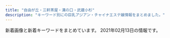 ```yaml
---
title: "自由が丘・三軒茶屋・溝の口・武蔵小杉"
description: "キーワード別にの巨乳アジアン・チャイナエステ嬢情報をまとめました。"
---
```


新着画像と新着キーワードをまとめています。
2021年02月13日の情報です。

<DmmAffiliateIns />
<KeywordTable
  shops={
    [
    {
        "keywords": {},
        "img_links": [
            "http://annex-jp.info/images/nana.jpg",
            "http://www.annex-jp.info/i/img/riri.jpg",
            "http://www.annex-jp.info/i/img/mayumi.jpg",
            "http://www.annex-jp.info/i/img/nana.jpg",
            "http://www.annex-jp.info/i/img/yoho.jpg",
            "http://annex-jp.info/images/riri.jpg",
            "http://annex-jp.info/images/yoho.jpg",
            "http://annex-jp.info/images/mayumi.jpg",
            "http://www.annex-jp.info/i/img/sayuri.jpg",
            "http://annex-jp.info/images/sayuri.jpg",
            "http://www.annex-jp.info/i/img/mari.jpg",
            "http://annex-jp.info/images/kp-info.jpg",
            "http://annex-jp.info/images/mari.jpg",
            "http://annex-jp.info/images/info.png"
        ],
        "url": "http://annex-jp.info/",
        "station": "\u81ea\u7531\u304c\u4e18\u99c5\u5317\u53e3",
        "name": "\u305f\u3093\u307d\u307d"
    },
    {
        "img_links": [
            "http://in-esthe.com/you/images/r-1.jpg",
            "http://in-esthe.com/you/images/p-4.jpg",
            "http://in-esthe.com/you/images/p-11.jpg",
            "http://in-esthe.com/you/images/r-2.jpg",
            "http://in-esthe.com/you/images/botton.jpg",
            "http://in-esthe.com/you/images/p-3.jpg",
            "http://in-esthe.com/you/images/fla.jpg",
            "http://cdn.dino-es.com/images/logo/468x60DinoEs.png",
            "http://in-esthe.com/you/images/p-5.jpg",
            "http://in-esthe.com/you/images/p-9.jpg",
            "http://in-esthe.com/you/images/p-10.jpg",
            "http://in-esthe.com/you/images/p-8.jpg",
            "http://in-esthe.com/you/images/p-7.jpg",
            "http://in-esthe.com/you/images/mo.png",
            "http://in-esthe.com/you/images/p-0.jpg"
        ],
        "url": "http://in-esthe.com/you/",
        "keywords": {},
        "station": "\u5b66\u82b8\u5927\u5b66\u99c5\u6771\u53e3",
        "name": "\u60a0"
    },
    {
        "url": "http://www.sertyuin.xyz/",
        "station": "\u4e8c\u5b50\u7389\u5ddd\u99c5\u897f\u53e3",
        "img_links": [],
        "keywords": {},
        "name": "\u521d\u604b"
    },
    {
        "name": "\u30de\u30c3\u30b5\u30fc\u30b8\u306e\u66d9",
        "url": "http://www.miyuki.es-relax.info/",
        "img_links": [
            "http://www.miyuki.es-relax.info/images/info4.jpg",
            "http://www.miyuki.es-relax.info/images/sp03.jpg",
            "http://www.miyuki.es-relax.info/images/sp02.jpg",
            "http://www.miyuki.es-relax.info/gals/yuri1.jpg",
            "http://www.miyuki.es-relax.info/images/info2.jpg",
            "http://www.miyuki.es-relax.info/images/sp01.jpg",
            "http://www.miyuki.es-relax.info/images/info1.jpg",
            "http://www.miyuki.es-relax.info/images/yoyaku.png",
            "http://www.miyuki.es-relax.info/images/info3.jpg",
            "http://www.miyuki.es-relax.info/images/kp01.jpg",
            "http://www.miyuki.es-relax.info/gals/nana1.jpg",
            "http://www.miyuki.es-relax.info/gals/yuki1.jpg"
        ],
        "station": "\u5927\u5ca1\u5c71\u99c5",
        "keywords": {}
    },
    {
        "name": "\u685c",
        "img_links": [
            "http://www.sakura.esraku.com/images/lineyoyaku.jpg",
            "http://www.sakura.esraku.com/files/001.jpg",
            "http://www.sakura.esraku.com/files/006.jpg",
            "http://www.sakura.esraku.com/files/005.jpg",
            "http://www.sakura.esraku.com/files/003.jpg",
            "http://www.sakura.esraku.com/photo_news/upimg/221315f853e86bfad8_0.jpg",
            "http://www.sakura.esraku.com/images/s_staff.jpg",
            "http://www.sakura.esraku.com/photo_news/upimg/921745f718627cc259_0.jpg",
            "http://www.sakura.esraku.com/images/mobile.jpg",
            "http://www.sakura.esraku.com/files/008.jpg",
            "http://www.sakura.esraku.com/photo_news/upimg/508775f63081046140_0.jpg",
            "http://www.sakura.esraku.com/images/s_link.jpg",
            "http://www.sakura.esraku.com/files/009.jpg",
            "http://www.sakura.esraku.com/images/top.png",
            "http://www.sakura.esraku.com/files/002.jpg",
            "http://www.sakura.esraku.com/files/004.jpg",
            "http://www.sakura.esraku.com/files/010.jpg",
            "http://www.sakura.esraku.com/photo_news/upimg/282545f76dfd1996d7_0.jpg",
            "http://www.sakura.esraku.com/files/007.jpg",
            "http://www.sakura.esraku.com/photo_news/upimg/5052160124f368954b_0.jpg",
            "http://www.sakura.esraku.com/photo_news/upimg/192295fbde78dddd71_0.jpg"
        ],
        "keywords": {
            "D": 16,
            "87": 14,
            "C": 22,
            "\u30bb\u30af\u30b7\u30fc": 1
        },
        "url": "http://www.sakura.esraku.com/",
        "station": "\u90fd\u7acb\u5927\u5b66\u99c5"
    },
    {
        "url": "http://www.jojo.mensnv.com/",
        "station": "\u4e09\u8ed2\u8336\u5c4b\u99c5\u5357\u53e3",
        "keywords": {
            "C": 3,
            "D": 18,
            "86": 12,
            "85": 9,
            "\u30bb\u30af\u30b7\u30fc": 1,
            "84": 6,
            "88": 3
        },
        "name": "JoJo",
        "img_links": [
            "http://www.jojo.mensnv.com/files/009-03.jpg",
            "http://www.jojo.mensnv.com/files/005.jpg",
            "http://www.jojo.mensnv.com/files/013.jpg",
            "http://www.jojo.mensnv.com/files/006-03.jpg",
            "http://www.jojo.mensnv.com/files/004-03.jpg",
            "http://www.jojo.mensnv.com/images/slider/02.jpg",
            "http://www.jojo.mensnv.com/files/006-02.jpg",
            "http://www.jojo.mensnv.com/images/slider/01.jpg",
            "http://www.jojo.mensnv.com/files/002-03.jpg",
            "http://www.jojo.mensnv.com/files/006.jpg",
            "http://www.jojo.mensnv.com/images/tel.png",
            "http://www.jojo.mensnv.com/files/014.jpg",
            "http://www.jojo.mensnv.com/files/004-02.jpg",
            "http://www.jojo.mensnv.com/files/009.jpg",
            "http://www.jojo.mensnv.com/files/012.jpg",
            "http://www.jojo.mensnv.com/files/002-02.jpg",
            "http://www.jojo.mensnv.com/files/011-02.jpg",
            "http://www.jojo.mensnv.com/files/013-02.jpg",
            "http://www.jojo.mensnv.com/files/007-02.jpg",
            "http://www.jojo.mensnv.com/files/013-03.jpg",
            "http://www.jojo.mensnv.com/files/011-03.jpg",
            "http://www.jojo.mensnv.com/files/002.jpg",
            "http://www.jojo.mensnv.com/files/014-02.jpg",
            "http://www.jojo.mensnv.com/files/001-02.jpg",
            "http://www.jojo.mensnv.com/files/001.jpg",
            "http://www.jojo.mensnv.com/images/showCover.png",
            "http://www.jojo.mensnv.com/files/009-02.jpg",
            "http://www.jojo.mensnv.com/files/010.jpg",
            "http://www.jojo.mensnv.com/files/005-02.jpg",
            "http://www.jojo.mensnv.com/files/014-03.jpg",
            "http://www.jojo.mensnv.com/images/mobile.jpg",
            "http://www.jojo.mensnv.com/files/001-03.jpg",
            "http://www.jojo.mensnv.com/files/011.jpg",
            "http://www.jojo.mensnv.com/files/007.jpg",
            "http://www.jojo.mensnv.com/files/012-03.jpg",
            "http://www.jojo.mensnv.com/images/slider/03.jpg",
            "http://www.jojo.mensnv.com/files/003.jpg",
            "http://www.jojo.mensnv.com/files/003-03.jpg",
            "http://www.jojo.mensnv.com/images/backlistbtn.png",
            "http://www.jojo.mensnv.com/files/003-02.jpg",
            "http://www.jojo.mensnv.com/files/005-03.jpg",
            "http://www.jojo.mensnv.com/files/010-03.jpg",
            "http://www.jojo.mensnv.com/images/coverGirlParts.png",
            "http://www.jojo.mensnv.com/files/012-02.jpg",
            "http://www.jojo.mensnv.com/files/010-02.jpg",
            "http://www.jojo.mensnv.com/files/004.jpg",
            "http://www.jojo.mensnv.com/files/007-03.jpg"
        ]
    },
    {
        "name": "\u30bd\u30a4\u30eb",
        "url": "http://relaxation-soil.net/",
        "img_links": [
            "http://relaxation-soil.net/images/1.jpg",
            "http://relaxation-soil.net/images/1s.jpg"
        ],
        "station": "\u4e0a\u91ce\u6bdb\u99c5",
        "keywords": {}
    },
    {
        "img_links": [
            "http://ms-shinraku.com/staff/mari/01.jpg",
            "http://ms-shinraku.com/pic/head.jpg",
            "http://ms-shinraku.com/img/ttl_staff.png",
            "http://ms-shinraku.com/pic/topimg1.jpg",
            "http://ms-shinraku.com/staff/momoka/01.jpg",
            "http://ms-shinraku.com/staff/ran/01.jpg",
            "http://ms-shinraku.com/staff/ayumi/01.jpg",
            "http://ms-shinraku.com/pic/topimg2.jpg",
            "http://ms-shinraku.com/staff/kanako/01.jpg",
            "http://ms-shinraku.com/staff/yuki/01.jpg",
            "http://ms-shinraku.com/img/foot.png",
            "http://ms-shinraku.com/i/files/homeimg.jpg"
        ],
        "station": "\u5b66\u82b8\u5927\u5b66\u99c5\u6771\u53e3",
        "name": "\u5fc3\u697d",
        "keywords": {
            "C": 2
        },
        "url": "http://ms-shinraku.com/"
    },
    {
        "station": "\u4e8c\u5b50\u7389\u5ddd\u99c5",
        "name": "For You",
        "url": "https://fy.uouono.com",
        "img_links": [],
        "keywords": {}
    },
    {
        "name": "\u30d6\u30eb\u30fc\u30d9\u30ea\u30fc",
        "station": "\u81ea\u7531\u304c\u4e18\u99c5\u5317\u53e3",
        "img_links": [
            "http://b-berry.work/images/ac2.jpg",
            "http://b-berry.work/img/maya1.jpg",
            "http://b-berry.work/images/head.jpg",
            "http://b-berry.work/images/3.jpg",
            "http://b-berry.work/images/rec1.jpg",
            "http://b-berry.work/images/tg.jpg",
            "http://b-berry.work/images/1.jpg",
            "http://b-berry.work/images/int2.jpg",
            "http://b-berry.work/images/ac1.jpg",
            "http://b-berry.work/images/sys.jpg",
            "http://b-berry.work/staff/mona.jpg",
            "http://b-berry.work/images/rec2.jpg",
            "http://b-berry.work/staff/maya.jpg",
            "http://b-berry.work/images/interior_t.jpg",
            "http://b-berry.work/staff/yuri.jpg",
            "http://b-berry.work/images/2.jpg",
            "http://b-berry.work/images/int1.jpg",
            "http://b-berry.work/img/yuri1.jpg",
            "http://b-berry.work/img/mona1.jpg",
            "http://b-berry.work/images/news.jpg",
            "http://b-berry.work/images/staff_t.jpg",
            "http://b-berry.work/images/s1.png"
        ],
        "keywords": {},
        "url": "http://b-berry.work/"
    },
    {
        "name": "\u661f\u306e\u8f1d\u304d",
        "station": "\u4e09\u8ed2\u8336\u5c4b\u99c5\u5317\u53e3",
        "img_links": [
            "http://kagayaki.jpn.cm/photos/sites/35/2020/10/2020100418535814.jpg",
            "http://kagayaki.jpn.cm/images/room1.jpg",
            "http://kagayaki.jpn.cm/photos/sites/35/2016/09/637893871729784570.jpg",
            "http://kagayaki.jpn.cm/photos/sites/35/2019/09/2019092518230998.jpg",
            "http://kagayaki.jpn.cm/images/room5.jpg",
            "http://kagayaki.jpn.cm/images/mobile2.jpg",
            "http://kagayaki.jpn.cm/photos/sites/35/2016/08/staff32.jpg",
            "http://kagayaki.jpn.cm/photos/sites/35/2016/11/12.jpg",
            "http://kagayaki.jpn.cm/images/top.jpg",
            "http://kagayaki.jpn.cm/images/room4.jpg",
            "http://kagayaki.jpn.cm/photos/sites/35/2016/11/11.jpg",
            "http://kagayaki.jpn.cm/images/end1.jpg",
            "http://kagayaki.jpn.cm/images/mobile.jpg",
            "http://kagayaki.jpn.cm/photos/sites/35/2016/11/1.jpg",
            "http://kagayaki.jpn.cm/images/girl-z2.jpg",
            "http://kagayaki.jpn.cm/images/girl-z1.jpg",
            "http://kagayaki.jpn.cm/images/room3.jpg",
            "http://kagayaki.jpn.cm/images/room6.jpg",
            "http://kagayaki.jpn.cm/images/staff_line.png",
            "http://kagayaki.jpn.cm/photos/sites/35/2017/11/2017110107513579.jpg",
            "http://kagayaki.jpn.cm/photos/sites/35/2016/08/staff3.jpg",
            "http://kagayaki.jpn.cm/images/room2.jpg",
            "http://kagayaki.jpn.cm/images/staff0.jpg",
            "http://kagayaki.jpn.cm/images/bj3.png"
        ],
        "keywords": {
            "87": 2,
            "84": 1,
            "E": 1,
            "D": 6,
            "C": 17,
            "86": 5
        },
        "url": "http://kagayaki.jpn.cm/"
    },
    {
        "url": "http://www.es-flower.link/",
        "img_links": [
            "http://www.es-flower.link/sp/images/tel.jpg",
            "http://www.es-flower.link/images/sm.jpg",
            "http://www.es-flower.link/img/nene1.jpg",
            "http://www.es-flower.link/sp/images/2.jpg",
            "http://www.es-flower.link/sp/images/top.jpg",
            "http://www.es-flower.link/images/interior_t.jpg",
            "http://www.es-flower.link/sp/img/arisa1.jpg",
            "http://www.es-flower.link/images/2.jpg",
            "http://www.es-flower.link/images/rec2.jpg",
            "http://www.es-flower.link/sp/images/rec1.jpg",
            "http://www.es-flower.link/sp/images/news.jpg",
            "http://www.es-flower.link/images/rec1.png",
            "http://www.es-flower.link/sp/images/staff_t.jpg",
            "http://www.es-flower.link/sp/images/time.jpg",
            "http://www.es-flower.link/images/1.jpg",
            "http://www.es-flower.link/images/info.jpg",
            "http://www.es-flower.link/sp/images/rec3.jpg",
            "http://www.es-flower.link/images/mobile.jpg",
            "http://www.es-flower.link/sp/images/1.jpg",
            "http://www.es-flower.link/sp/img/yume1.jpg",
            "http://www.es-flower.link/images/3.jpg",
            "http://www.es-flower.link/images/6.jpg",
            "http://www.es-flower.link/images/news.jpg",
            "http://www.es-flower.link/sp/img/huyumi1.jpg",
            "http://www.es-flower.link/img/huyumi1.jpg",
            "http://www.es-flower.link/images/int1.png",
            "http://www.es-flower.link/images/4.jpg",
            "http://www.es-flower.link/sp/images/sys2.jpg",
            "http://www.es-flower.link/sp/menu/interior.jpg",
            "http://www.es-flower.link/sp/images/int2.jpg",
            "http://www.es-flower.link/img/yume1.jpg",
            "http://www.es-flower.link/images/sys.png",
            "http://www.es-flower.link/sp/images/head.png",
            "http://www.es-flower.link/img/koyuki1.jpg",
            "http://www.es-flower.link/images/head.jpg",
            "http://www.es-flower.link/sp/images/6.jpg",
            "http://www.es-flower.link/sp/images/sys1.jpg",
            "http://www.es-flower.link/images/5.jpg",
            "http://www.es-flower.link/sp/images/rec2.jpg",
            "http://www.es-flower.link/sp/images/sisu_t.jpg",
            "http://www.es-flower.link/sp/images/3.jpg",
            "http://www.es-flower.link/sp/images/sys3.jpg",
            "http://www.es-flower.link/sp/images/pc.jpg",
            "http://www.es-flower.link/sp/images/sisu.jpg",
            "http://www.es-flower.link/sp/menu/staff.jpg",
            "http://www.es-flower.link/sp/images/interior_t.jpg",
            "http://www.es-flower.link/sp/img/koyuki1.jpg",
            "http://www.es-flower.link/images/int2.png",
            "http://www.es-flower.link/sp/images/int1.jpg",
            "http://www.es-flower.link/sp/images/5.jpg",
            "http://www.es-flower.link/sp/images/footer.jpg",
            "http://www.es-flower.link/sp/img/mizuki1.jpg",
            "http://www.es-flower.link/images/ta.jpg",
            "http://www.es-flower.link/sp/menu/top.jpg",
            "http://www.es-flower.link/sp/images/newsb.png",
            "http://www.es-flower.link/img/mizuki1.jpg",
            "http://www.es-flower.link/img/arisa1.jpg",
            "http://www.es-flower.link/sp/img/nene1.jpg",
            "http://www.es-flower.link/sp/images/ac1.jpg",
            "http://www.es-flower.link/images/staff_t.jpg",
            "http://www.es-flower.link/sp/images/4.jpg"
        ],
        "keywords": {},
        "name": "\u6625\u306e\u604b",
        "station": "\u81ea\u7531\u304c\u4e18\u99c5\u5317\u53e3"
    },
    {
        "station": "\u81ea\u7531\u304c\u4e18\u99c5\u5357\u53e3",
        "img_links": [
            "http://ms-rlx.com/staff/ruri/01mb.jpg",
            "http://ms-rlx.com/staff/ringo/01.jpg",
            "http://ms-rlx.com/staff/sachan/01mb.jpg",
            "http://ms-rlx.com/img/ttl_rec.png",
            "http://ms-rlx.com/img/access/road02.jpg",
            "http://ms-rlx.com/img/ttl_staff.png",
            "http://ms-rlx.com/img/ttl_tnew.png",
            "http://ms-rlx.com/img/ttl_mobile.png",
            "http://ms-rlx.com/staff/ringo/01mb.jpg",
            "http://ms-rlx.com/staff/milk/01mb.jpg",
            "http://ms-rlx.com/pic/head.png",
            "http://ms-rlx.com/img/youtube.jpg",
            "http://ms-rlx.com/staff/ruri/01.jpg",
            "http://ms-rlx.com/staff/sachan/01.jpg",
            "http://ms-rlx.com/img/att.png",
            "http://ms-rlx.com/staff/milk/01.jpg",
            "http://ms-rlx.com/img/access/road01.jpg",
            "http://ms-rlx.com/img/access/road03.jpg",
            "http://ms-rlx.com/staff/momo/01.jpg",
            "http://ms-rlx.com/img/msgbtn.png",
            "http://ms-rlx.com/i/files/homeimg.jpg",
            "http://ms-rlx.com/img/ttl_concept.png",
            "http://ms-rlx.com/staff/momo/01mb.jpg"
        ],
        "keywords": {
            "C": 14
        },
        "name": "\u697d\u697d\u5c4b",
        "url": "http://ms-rlx.com/"
    },
    {
        "station": "\u4e8c\u5b50\u7389\u5ddd\u99c5\u897f\u53e3",
        "img_links": [
            "http://tanoshii.jpn.mn/photos/sites/76/2020/01/2020012908322311.jpg",
            "http://tanoshii.jpn.mn/images/side_mobile.jpg",
            "http://tanoshii.jpn.mn/photos/sites/76/2020/05/2020052603000346.jpg",
            "http://tanoshii.jpn.mn/images/link_nav02.jpg",
            "http://tanoshii.jpn.mn/photos/sites/76/2020/10/2020102803545189.jpg",
            "http://tanoshii.jpn.mn/photos/sites/76/2020/05/2020052603000345.jpg",
            "http://tanoshii.jpn.mn/photos/sites/76/2020/11/2020112407093420.jpg",
            "http://tanoshii.jpn.mn/photos/sites/76/2020/09/2020090800560727.jpg",
            "http://tanoshii.jpn.mn/photos/sites/76/2020/01/2020012603560666.jpg",
            "http://tanoshii.jpn.mn/photos/sites/76/2021/01/2021012605371183.jpg",
            "http://tanoshii.jpn.mn/photos/sites/76/2020/08/2020082903370364.jpg",
            "http://tanoshii.jpn.mn/photos/sites/76/2019/12/2019121409132447.jpg",
            "http://tanoshii.jpn.mn/photos/sites/76/2021/01/2021011304145677.jpg",
            "http://tanoshii.jpn.mn/photos/sites/76/2020/09/2020092006290275.jpg",
            "http://tanoshii.jpn.mn/photos/sites/76/2020/03/2020030810363653.jpg",
            "http://tanoshii.jpn.mn/photos/sites/76/2020/03/202003090333270.jpg",
            "http://tanoshii.jpn.mn/photos/sites/76/2020/07/2020071004330148.jpg",
            "http://tanoshii.jpn.mn/photos/sites/76/2021/01/2021011304151051.jpg",
            "http://tanoshii.jpn.mn/photos/sites/76/2020/06/2020061605184059.jpg",
            "http://tanoshii.jpn.mn/images/side_link.jpg",
            "http://tanoshii.jpn.mn/photos/sites/76/2020/12/202012060340027.jpg",
            "http://tanoshii.jpn.mn/photos/sites/76/2020/06/2020060701410487.jpg",
            "http://tanoshii.jpn.mn/photos/sites/76/2019/12/2019121409131966.jpg",
            "http://tanoshii.jpn.mn/images/info3.jpg",
            "http://tanoshii.jpn.mn/images/side_tel.jpg",
            "http://tanoshii.jpn.mn/photos/sites/76/2020/04/2020040401245819.jpg",
            "http://tanoshii.jpn.mn/photos/sites/76/2020/08/2020081201584255.jpg",
            "http://tanoshii.jpn.mn/images/info1.jpg",
            "http://tanoshii.jpn.mn/images/ico01.png",
            "http://tanoshii.jpn.mn/photos/sites/76/2019/12/201912280133413.jpg",
            "http://tanoshii.jpn.mn/photos/sites/76/2021/02/2021020904591631.jpg",
            "http://tanoshii.jpn.mn/photos/sites/76/2020/09/2020090803135392.jpg",
            "http://tanoshii.jpn.mn/photos/sites/76/2020/01/2020010206122496.jpg",
            "http://tanoshii.jpn.mn/photos/sites/76/2020/10/2020101305315556.jpg",
            "http://tanoshii.jpn.mn/images/link_nav01.jpg",
            "http://tanoshii.jpn.mn/photos/sites/76/2020/05/2020051702011714.jpg",
            "http://tanoshii.jpn.mn/images/link_nav03.jpg",
            "http://tanoshii.jpn.mn/photos/sites/76/2020/12/2020122501502779.jpg",
            "http://tanoshii.jpn.mn/photos/sites/76/2020/12/2020120901212835.jpg",
            "http://tanoshii.jpn.mn/photos/sites/76/2020/01/2020010206122380.jpg",
            "http://tanoshii.jpn.mn/photos/sites/76/2019/12/2019122801334276.jpg",
            "http://tanoshii.jpn.mn/photos/sites/76/2020/04/2020041703571830.jpg",
            "http://tanoshii.jpn.mn/photos/sites/76/2019/12/2019121409132141.jpg",
            "http://tanoshii.jpn.mn/photos/sites/76/2020/09/2020090307211283.jpg",
            "http://tanoshii.jpn.mn/photos/sites/76/2020/01/2020011207465354.jpg",
            "http://tanoshii.jpn.mn/photos/sites/76/2020/05/2020052603000177.jpg",
            "http://tanoshii.jpn.mn/photos/sites/76/2021/01/2021012605370415.jpg",
            "http://tanoshii.jpn.mn/photos/sites/76/2019/12/2019121409132234.jpg",
            "http://tanoshii.jpn.mn/photos/sites/76/2020/02/2020022603283463.jpg",
            "http://tanoshii.jpn.mn/photos/sites/76/2020/08/2020080507421162.jpg",
            "http://tanoshii.jpn.mn/photos/sites/76/2020/01/2020011710434680.jpg",
            "http://tanoshii.jpn.mn/photos/sites/76/2020/07/2020071004194210.jpg",
            "http://tanoshii.jpn.mn/photos/sites/76/2020/09/2020093003412655.jpg",
            "http://tanoshii.jpn.mn/photos/sites/76/2021/01/2021010305174759.jpg",
            "http://tanoshii.jpn.mn/photos/sites/76/2020/12/2020122205012857.jpg",
            "http://tanoshii.jpn.mn/images/sp_top.jpg",
            "http://tanoshii.jpn.mn/photos/sites/76/2020/09/2020093003412015.jpg",
            "http://tanoshii.jpn.mn/photos/sites/76/2020/01/2020011207465264.jpg",
            "http://tanoshii.jpn.mn/images/top.png",
            "http://tanoshii.jpn.mn/photos/sites/76/2020/11/2020111603281212.jpg",
            "http://tanoshii.jpn.mn/photos/sites/76/2020/02/2020020601144618.jpg",
            "http://tanoshii.jpn.mn/photos/sites/76/2020/03/2020030903332740.jpg",
            "http://tanoshii.jpn.mn/images/link_nav04.jpg",
            "http://tanoshii.jpn.mn/photos/sites/76/2019/12/201912140913237.jpg",
            "http://tanoshii.jpn.mn/images/link_nav05.jpg",
            "http://tanoshii.jpn.mn/photos/sites/76/2020/12/2020120904423083.jpg",
            "http://tanoshii.jpn.mn/photos/sites/76/2020/05/2020051702012070.jpg",
            "http://tanoshii.jpn.mn/images/top_slider02.jpg",
            "http://tanoshii.jpn.mn/images/top_slider01.jpg",
            "http://tanoshii.jpn.mn/images/link_nav07.jpg",
            "http://tanoshii.jpn.mn/photos/sites/76/2020/12/2020120904441346.jpg",
            "http://tanoshii.jpn.mn/images/link_nav06.jpg",
            "http://tanoshii.jpn.mn/photos/sites/76/2020/11/2020112902000038.jpg",
            "http://tanoshii.jpn.mn/photos/sites/76/2020/03/2020032803325898.jpg",
            "http://tanoshii.jpn.mn/photos/sites/76/2020/12/2020121807285563.jpg",
            "http://tanoshii.jpn.mn/photos/sites/76/2020/11/2020110307113062.jpg",
            "http://tanoshii.jpn.mn/images/info2.jpg",
            "http://tanoshii.jpn.mn/photos/sites/76/2020/12/202012240922577.jpg",
            "http://tanoshii.jpn.mn/photos/sites/76/2019/12/2019121409132124.jpg"
        ],
        "keywords": {
            "88": 3,
            "89": 2,
            "93": 1,
            "86": 7,
            "83": 3,
            "87": 8,
            "D": 15,
            "C": 7,
            "E": 11,
            "85": 5,
            "82": 2,
            "84": 2
        },
        "url": "http://tanoshii.jpn.mn/",
        "name": "\u697d\u3057\u3044"
    },
    {
        "station": "\u5b66\u82b8\u5927\u5b66\u99c5\u897f\u53e3",
        "name": "Clair \uff5e\u30af\u30ec\u30fc\u30eb\uff5e",
        "keywords": {
            "E": 2,
            "C": 4,
            "D": 4
        },
        "url": "http://clair.work/",
        "img_links": [
            "http://clair.work/images/sw_tel.png",
            "http://clair.work/images/icon_ranking_04.png",
            "http://clair.work/staff/yua1.jpg",
            "http://clair.work/images/recruit/nagare_02.jpg",
            "http://clair.work/images/icon_new.png",
            "http://clair.work/images/recruit/point_04.png",
            "http://clair.work/images/recruit/nagare_06.png",
            "http://clair.work/images/recruit/message_03.png",
            "http://clair.work/staff/mayu1.jpg",
            "http://clair.work/staff/humi1.jpg",
            "http://clair.work/images/icon_ranking_01.png",
            "http://clair.work/images/icon_ranking_05.png",
            "http://clair.work/images/recruit/nagare_03.jpg",
            "http://clair.work/images/recruit/req_03.jpg",
            "http://clair.work/images/recruit/point_06.png",
            "http://clair.work/images/icon_ranking_03.png",
            "http://clair.work/images/mainvisual_01_s.jpg",
            "http://clair.work/images/recruit/nagare_05.png",
            "http://clair.work/staff/kasumi1.jpg",
            "http://clair.work/images/recruit/point_03.png",
            "http://clair.work/images/mainvisual_01.jpg",
            "http://clair.work/images/head_therapist.jpg",
            "http://clair.work/images/recruit/point_09.png",
            "http://clair.work/staff/humi2.jpg",
            "http://clair.work/images/mainvisual_02.jpg",
            "http://clair.work/images/mainvisual_02_s.jpg",
            "http://clair.work/images/no_image.jpg",
            "http://clair.work/staff/ayaka1.jpg",
            "http://clair.work/images/recruit/nagare_01.jpg",
            "http://clair.work/images/icon_ranking_02.png",
            "http://clair.work/images/recruit/point_08.png",
            "http://clair.work/images/recruit/point_07.png",
            "http://clair.work/images/recruit/point_05.png",
            "http://clair.work/images/recruit/sp_mainvisual.jpg",
            "http://clair.work/images/recruit/nagare_07.png",
            "http://clair.work/images/sw_home.png",
            "http://clair.work/images/head_interior.jpg",
            "http://clair.work/images/trigger.jpg"
        ]
    },
    {
        "name": "\u30d6\u30ea\u30ea\u30a2\u30f3\u30b9",
        "img_links": [
            "http://www.brilliance.mesthe.com/images/main_top.png",
            "http://www.brilliance.mesthe.com/images/pick.png",
            "http://www.brilliance.mesthe.com/images/shop/shop02.jpg",
            "http://www.brilliance.mesthe.com/files/002-03.jpg",
            "http://www.brilliance.mesthe.com/files/005-02.jpg",
            "http://www.brilliance.mesthe.com/images/service.png",
            "http://www.brilliance.mesthe.com/files/005-03.jpg",
            "http://www.brilliance.mesthe.com/files/004-02.jpg",
            "http://www.brilliance.mesthe.com/images/maga.jpg",
            "http://www.brilliance.mesthe.com/files/003-03.jpg",
            "http://www.brilliance.mesthe.com/images/new3.png",
            "http://www.brilliance.mesthe.com/images/xian.png",
            "http://www.brilliance.mesthe.com/images/zi_staff.png",
            "http://www.brilliance.mesthe.com/files/001-03.jpg",
            "http://www.brilliance.mesthe.com/images/zi_massage.png",
            "http://www.brilliance.mesthe.com/images/tel.png",
            "http://www.brilliance.mesthe.com/images/s3.jpg",
            "http://www.brilliance.mesthe.com/images/s1.jpg",
            "http://www.brilliance.mesthe.com/images/new1.png",
            "http://www.brilliance.mesthe.com/files/001.jpg",
            "http://www.brilliance.mesthe.com/images/infotiao1.jpg",
            "http://www.brilliance.mesthe.com/images/shop/shop01.jpg",
            "http://www.brilliance.mesthe.com/files/001-02.jpg",
            "http://www.brilliance.mesthe.com/images/s2.jpg",
            "http://www.brilliance.mesthe.com/files/003-02.jpg",
            "http://www.brilliance.mesthe.com/files/005.jpg",
            "http://www.brilliance.mesthe.com/images/main_bottom.png",
            "http://www.brilliance.mesthe.com/files/003.jpg",
            "http://www.brilliance.mesthe.com/files/004.jpg",
            "http://www.brilliance.mesthe.com/files/004-03.jpg",
            "http://www.brilliance.mesthe.com/images/shop/shop04.jpg",
            "http://www.brilliance.mesthe.com/files/002.jpg",
            "http://www.brilliance.mesthe.com/images/shop/shop03.jpg",
            "http://www.brilliance.mesthe.com/files/002-02.jpg"
        ],
        "keywords": {
            "D": 3,
            "85": 2,
            "86": 2,
            "C": 2,
            "87": 1
        },
        "url": "http://www.brilliance.mesthe.com/",
        "station": "\u4e09\u8ed2\u8336\u5c4b\u99c5\u4e16\u7530\u8c37\u901a\u308a\u53e3"
    },
    {
        "station": "\u99d2\u6ca2\u5927\u5b66\u99c5\u99d2\u6ca2\u516c\u5712\u53e3",
        "keywords": {},
        "url": "http://treat-msg.com/",
        "name": "\u5b89\u5fc3\u5802",
        "img_links": [
            "http://treat-msg.com/img/mainhd.jpg",
            "http://treat-msg.com/staff/kaori/01.jpg",
            "http://treat-msg.com/img/access/roaddm.png",
            "http://treat-msg.com/img/access/road6.jpg",
            "http://treat-msg.com/staff/kaori/01mb.jpg",
            "http://treat-msg.com/staff/riri/01mb.jpg",
            "http://treat-msg.com/staff/rumi/01mb.jpg",
            "http://treat-msg.com/pic/corona.jpg",
            "http://treat-msg.com/staff/chinatu/01mb.jpg",
            "http://treat-msg.com/img/access/road3.jpg",
            "http://treat-msg.com/img/head.png",
            "http://treat-msg.com/img/access/road1.jpg",
            "http://treat-msg.com/img/access/road2.jpg",
            "http://treat-msg.com/staff/rumi/01.jpg",
            "http://treat-msg.com/img/foot.png",
            "http://treat-msg.com/img/shop/msg.png",
            "http://treat-msg.com/staff/saki/01mb.jpg",
            "http://treat-msg.com/img/mainft.jpg",
            "http://treat-msg.com/staff/mei/01.jpg",
            "http://treat-msg.com/staff/chinatu/01.jpg",
            "http://treat-msg.com/staff/saki/01.jpg",
            "http://treat-msg.com/staff/noa/01.jpg",
            "http://treat-msg.com/staff/noa/01mb.jpg",
            "http://treat-msg.com/img/access/road5.jpg",
            "http://treat-msg.com/staff/mei/01mb.jpg",
            "http://treat-msg.com/staff/riri/01.jpg",
            "http://treat-msg.com/staff/miyo/01.jpg",
            "http://treat-msg.com/img/access/road4.jpg",
            "http://treat-msg.com/staff/miyo/01mb.jpg",
            "http://treat-msg.com/img/ttl_staff.jpg"
        ]
    },
    {
        "img_links": [],
        "station": "\u4e8c\u5b50\u7389\u5ddd\u99c5\u6771\u53e3",
        "url": "http://koibito.ies.bz/",
        "name": "\u604b\u4eba",
        "keywords": {}
    },
    {
        "keywords": {
            "86": 1,
            "94": 4,
            "D": 3,
            "F": 4,
            "84": 2
        },
        "img_links": [
            "http://www.wqiowaz.site/uploads/201008/1-20100Q5541T55.jpg",
            "http://www.wqiowaz.site/picture/m-top004.jpg",
            "http://www.wqiowaz.site/uploads/200629/1-200629103142X4.jpg",
            "http://www.wqiowaz.site/picture/foot01.jpg",
            "http://www.wqiowaz.site/picture/cam-01.jpg",
            "http://www.wqiowaz.site/uploads/201008/1-20100Q5550EL.jpg",
            "http://www.wqiowaz.site/uploads/200914/1-20091416442NT.jpg",
            "http://www.wqiowaz.site/uploads/200630/1-200630094H5294.jpg",
            "http://www.wqiowaz.site/uploads/200629/1-200629103104120.jpg",
            "http://www.wqiowaz.site/uploads/200629/1-200629103204442.jpg",
            "http://www.wqiowaz.site/uploads/200630/1-200630094K4325.jpg",
            "http://www.wqiowaz.site/uploads/201008/1-20100Q55522V7.jpg",
            "http://www.wqiowaz.site/uploads/200914/1-200914164443K1.jpg",
            "http://www.wqiowaz.site/picture/m-top003.jpg",
            "http://www.wqiowaz.site/picture/m-head01.jpg",
            "http://www.wqiowaz.site/uploads/201008/1-20100Q55403531.jpg",
            "http://www.wqiowaz.site/picture/call.png"
        ],
        "name": "Sweet",
        "url": "http://www.wqiowaz.site/",
        "station": "\u7528\u8cc0\u99c5\u6771\u53e3"
    }
]
}
/>
<DmmAffiliateScript />
